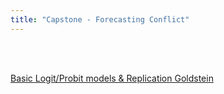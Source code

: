 ```yaml
---
title: "Capstone - Forecasting Conflict"
---
```


<br>
<br>



[Basic Logit/Probit models & Replication Goldstein](Capstone/logit.html)

